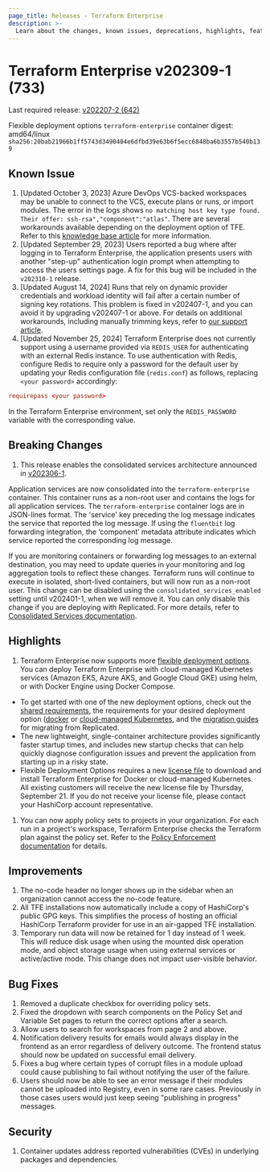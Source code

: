 ```yaml
---
page_title: Releases - Terraform Enterprise
description: >-
  Learn about the changes, known issues, deprecations, highlights, features, improvements, bug fixes, and security fixes for the v202309-1 (733) release.
---
```


# Terraform Enterprise v202309-1 (733)

Last required release: [v202207-2 (642)](/terraform/enterprise/releases/2022/v202207-2)

Flexible deployment options `terraform-enterprise` container digest: amd64/linux `sha256:20bab21966b1ff5743d3490404e6dfbd39e63b6f5ecc6848ba6b3557b540b139`

## Known Issue
1. [Updated October 3, 2023] Azure DevOps VCS-backed workspaces may be unable to connect to the VCS, execute plans or runs, or import modules. The error in the logs shows `no matching host key type found. Their offer: ssh-rsa","component":"atlas"`. There are several workarounds available depending on the deployment option of TFE. Refer to this [knowledge base article](https://support.hashicorp.com/hc/en-us/articles/21326572948243) for more information.
1. [Updated September 29, 2023] Users reported a bug where after logging in to Terraform Enterprise, the application presents users with another "step-up" authentication login prompt when attempting to access the users settings page. A fix for this bug will be included in the `v202310-1` release.
1. [Updated August 14, 2024] Runs that rely on dynamic provider credentials and workload identity will fail after a certain number of signing key rotations. This problem is fixed in v202407-1, and you can avoid it by upgrading v202407-1 or above. For details on additional workarounds, including manually trimming keys, refer to [our support article](https://support.hashicorp.com/hc/en-us/articles/31715716966419-Issue-with-OIDC-Vault-key-rotation-mechanism-to-incorrectly-identify-the-newest-signing-key).
2. [Updated November 25, 2024] Terraform Enterprise does not currently support using a username provided via `REDIS_USER` for authenticating with an external Redis instance.
To use authentication with Redis, configure Redis to require only a password for the default user by updating your Redis configuration file (`redis.conf`) as follows, replacing `<your password>` accordingly:
```redis.conf
requirepass <your password>
```
In the Terraform Enterprise environment, set only the `REDIS_PASSWORD` variable with the corresponding value.


## Breaking Changes
1. This release enables the consolidated services architecture announced in [v202306-1](/terraform/enterprise/releases/2023/v202306-1).

Application services are now consolidated into the `terraform-enterprise` container. This container runs as a non-root user and contains the logs for all application services. The `terraform-enterprise` container logs are in JSON-lines format. The 'service' key preceding the log message indicates the service that reported the log message. If using the `fluentbit` log forwarding integration, the ‘component’ metadata attribute indicates which service reported the corresponding log message.

If you are monitoring containers or forwarding log messages to an external destination, you may need to update queries in your monitoring and log aggregation tools to reflect these changes. Terraform runs will continue to execute in isolated, short-lived containers, but will now run as a non-root user. This change can be disabled using the `consolidated_services_enabled` setting until v202401-1, when we will remove it. You can only disable this change if you are deploying with Replicated. For more details, refer to [Consolidated Services documentation](/terraform/enterprise/replicated/administration/infrastructure/consolidated-services).

## Highlights
1. Terraform Enterprise now supports more [flexible deployment options](/terraform/enterprise/flexible-deployments). You can deploy Terraform Enterprise with cloud-managed Kubernetes services (Amazon EKS, Azure AKS, and Google Cloud GKE) using helm, or with Docker Engine using Docker Compose.
  * To get started with one of the new deployment options, check out the [shared requirements](/terraform/enterprise/flexible-deployments/install/requirements), the requirements for your desired deployment option ([docker](/terraform/enterprise/flexible-deployments/install/docker/requirements) or [cloud-managed Kubernetes](/terraform/enterprise/flexible-deployments/install/kubernetes/requirements), and the [migration guides](/terraform/enterprise/replicated/replicated-migration) for migrating from Replicated.
  * The new lightweight, single-container architecture provides significantly faster startup times, and includes new startup checks that can help quickly diagnose configuration issues and prevent the application from starting up in a risky state.
  * Flexible Deployment Options requires a new [license file](/terraform/enterprise/flexible-deployments/install/requirements/license) to download and install Terraform Enterprise for Docker or cloud-managed Kubernetes. All existing customers will receive the new license file by Thursday, September 21. If you do not receive your license file, please contact your HashiCorp account representative.
1. You can now apply policy sets to projects in your organization. For each run in a project's workspace, Terraform Enterprise checks the Terraform plan against the policy set. Refer to the [Policy Enforcement documentation](/terraform/cloud-docs/policy-enforcement) for details.

## Improvements

1. The no-code header no longer shows up in the sidebar when an organization cannot access the no-code feature.
1. All TFE installations now automatically include a copy of HashiCorp's public GPG keys. This simplifies the process of hosting an official HashiCorp Terraform provider for use in an air-gapped TFE installation.
1. Temporary run data will now be retained for 1 day instead of 1 week. This will reduce disk usage when using the mounted disk operation mode, and object storage usage when using external services or active/active mode. This change does not impact user-visible behavior.

## Bug Fixes
1. Removed a duplicate checkbox for overriding policy sets.
1. Fixed the dropdown with search components on the Policy Set and Variable Set pages to return the correct options after a search.
1. Allow users to search for workspaces from page 2 and above.
1. Notification delivery results for emails would always display in the frontend as an error regardless of delivery outcome. The frontend status should now be updated on successful email delivery.
1. Fixes a bug where certain types of corrupt files in a module upload could cause publishing to fail without notifying the user of the failure.
1. Users should now be able to see an error message if their modules cannot be uploaded into Registry, even in some rare cases. Previously in those cases users would just keep seeing "publishing in progress" messages.

## Security
1. Container updates address reported vulnerabilities (CVEs) in underlying packages and dependencies.
